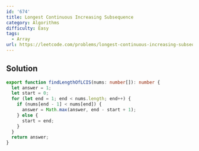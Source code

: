 ```yaml
---
id: '674'
title: Longest Continuous Increasing Subsequence
category: Algorithms
difficulty: Easy
tags:
  - Array
url: https://leetcode.com/problems/longest-continuous-increasing-subsequence
---
```


## Solution

```typescript showLineNumbers
export function findLengthOfLCIS(nums: number[]): number {
  let answer = 1;
  let start = 0;
  for (let end = 1; end < nums.length; end++) {
    if (nums[end - 1] < nums[end]) {
      answer = Math.max(answer, end - start + 1);
    } else {
      start = end;
    }
  }
  return answer;
}
```
